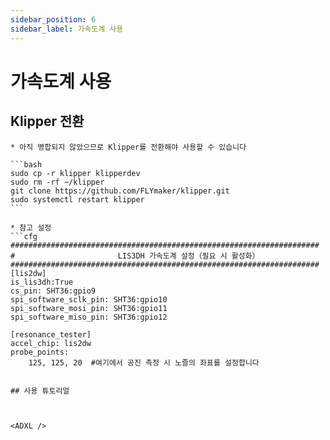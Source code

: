 ```yaml
---
sidebar_position: 6
sidebar_label: 가속도계 사용
---
```


# 가속도계 사용



## Klipper 전환

    * 아직 병합되지 않았으므로 Klipper를 전환해야 사용할 수 있습니다

    ```bash
    sudo cp -r klipper klipperdev
    sudo rm -rf ~/klipper
    git clone https://github.com/FLYmaker/klipper.git
    sudo systemctl restart klipper
    ```

    * 참고 설정
    ```cfg
    #####################################################################
    #                       LIS3DH 가속도계 설정（필요 시 활성화）
    #####################################################################
    [lis2dw]
    is_lis3dh:True
    cs_pin: SHT36:gpio9
    spi_software_sclk_pin: SHT36:gpio10
    spi_software_mosi_pin: SHT36:gpio11
    spi_software_miso_pin: SHT36:gpio12

    [resonance_tester]
    accel_chip: lis2dw
    probe_points:
        125, 125, 20  #여기에서 공진 측정 시 노즐의 좌표를 설정합니다


```

## 사용 튜토리얼



<ADXL />